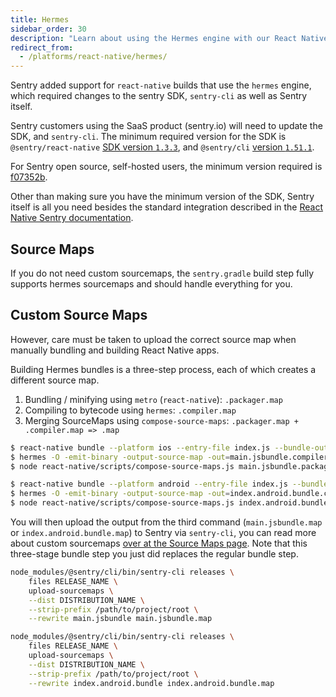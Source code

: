 ```yaml
---
title: Hermes
sidebar_order: 30
description: "Learn about using the Hermes engine with our React Native SDK."
redirect_from:
  - /platforms/react-native/hermes/
---
```


Sentry added support for `react-native` builds that use the `hermes` engine, which required changes to the sentry SDK, `sentry-cli` as well as Sentry itself.

Sentry customers using the SaaS product (sentry.io) will need to update the SDK, and `sentry-cli`.
The minimum required version for the SDK is `@sentry/react-native` [SDK version `1.3.3`](https://github.com/getsentry/sentry-react-native/releases/tag/1.3.3),
and `@sentry/cli` [version `1.51.1`](https://github.com/getsentry/sentry-cli/releases/tag/1.51.1).

For Sentry open source, self-hosted users, the minimum version required is [f07352b](https://hub.docker.com/r/getsentry/sentry/tags?page=1&name=f07352b).

Other than making sure you have the minimum version of the SDK, Sentry itself is all you need besides the standard integration described in the [React Native Sentry documentation](/clients/react-native/).

## Source Maps

If you do not need custom sourcemaps, the `sentry.gradle` build step fully supports hermes sourcemaps and should handle everything for you.

## Custom Source Maps

However, care must be taken to upload the correct source map when manually bundling and building React Native apps.

Building Hermes bundles is a three-step process, each of which creates a different
source map.

1. Bundling / minifying using `metro` (`react-native`): `.packager.map`
2. Compiling to bytecode using `hermes`: `.compiler.map`
3. Merging SourceMaps using `compose-source-maps`: `.packager.map + .compiler.map => .map`

```bash {tabTitle:iOS}
$ react-native bundle --platform ios --entry-file index.js --bundle-output main.jsbundle --sourcemap-output main.jsbundle.packager.map
$ hermes -O -emit-binary -output-source-map -out=main.jsbundle.compiler.map main.jsbundle.packager.map
$ node react-native/scripts/compose-source-maps.js main.jsbundle.packager.map main.jsbundle.compiler.map -o main.jsbundle.map
```

```bash {tabTitle:Android}
$ react-native bundle --platform android --entry-file index.js --bundle-output index.android.bundle --sourcemap-output index.android.bundle.packager.map
$ hermes -O -emit-binary -output-source-map -out=index.android.bundle.compiler.map index.android.bundle.packager.map
$ node react-native/scripts/compose-source-maps.js index.android.bundle.packager.map index.android.bundle.compiler.map -o index.android.bundle.map
```

You will then upload the output from the third command (`main.jsbundle.map` or `index.android.bundle.map`) to Sentry via `sentry-cli`, you can read more about custom sourcemaps [over at the Source Maps page](/platforms/react-native/manual-setup/sourcemaps/#configure-cli). Note that this three-stage bundle step you just did replaces the regular bundle step.

```bash {tabTitle:iOS}
node_modules/@sentry/cli/bin/sentry-cli releases \
    files RELEASE_NAME \
    upload-sourcemaps \
    --dist DISTRIBUTION_NAME \
    --strip-prefix /path/to/project/root \
    --rewrite main.jsbundle main.jsbundle.map
```

```bash {tabTitle:Android}
node_modules/@sentry/cli/bin/sentry-cli releases \
    files RELEASE_NAME \
    upload-sourcemaps \
    --dist DISTRIBUTION_NAME \
    --strip-prefix /path/to/project/root \
    --rewrite index.android.bundle index.android.bundle.map
```
